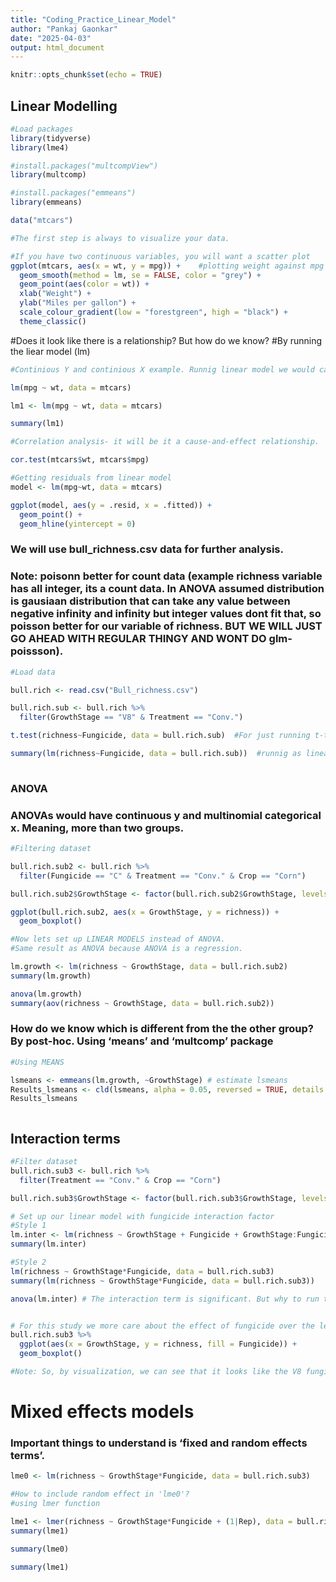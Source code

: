 ```yaml
---
title: "Coding_Practice_Linear_Model"
author: "Pankaj Gaonkar"
date: "2025-04-03"
output: html_document
---
```


```r
knitr::opts_chunk$set(echo = TRUE)
```

## Linear Modelling

```r
#Load packages
library(tidyverse)
library(lme4)

#install.packages("multcompView")
library(multcomp)

#install.packages("emmeans")
library(emmeans)

```


```r
data("mtcars")

#The first step is always to visualize your data.

#If you have two continuous variables, you will want a scatter plot
ggplot(mtcars, aes(x = wt, y = mpg)) +    #plotting weight against mpg
  geom_smooth(method = lm, se = FALSE, color = "grey") +
  geom_point(aes(color = wt)) +
  xlab("Weight") + 
  ylab("Miles per gallon") +
  scale_colour_gradient(low = "forestgreen", high = "black") +
  theme_classic()

```
#Does it look like there is a relationship? But how do we know?
#By running the liear model (lm)

```r

#Continious Y and continious X example. Runnig linear model we would call it a regression

lm(mpg ~ wt, data = mtcars)

lm1 <- lm(mpg ~ wt, data = mtcars)

summary(lm1)

```


```r
#Correlation analysis- it will be it a cause-and-effect relationship.

cor.test(mtcars$wt, mtcars$mpg)


```


```r
#Getting residuals from linear model
model <- lm(mpg~wt, data = mtcars)

ggplot(model, aes(y = .resid, x = .fitted)) +
  geom_point() +
  geom_hline(yintercept = 0)


```

### We will use bull_richness.csv data for further analysis.

### Note: poisonn better for count data (example richness variable has all integer, its a count data. In ANOVA assumed distribution is gausiaan distribution that can take any value between negative infinity and infinity but integer values dont fit that, so poisson better for our variable of richness. BUT WE WILL JUST GO AHEAD WITH REGULAR THINGY AND WONT DO glm-poissson).

```r
#Load data

bull.rich <- read.csv("Bull_richness.csv")

```


```r
bull.rich.sub <- bull.rich %>%
  filter(GrowthStage == "V8" & Treatment == "Conv.")

t.test(richness~Fungicide, data = bull.rich.sub)  #For just running t-test

summary(lm(richness~Fungicide, data = bull.rich.sub))  #runnig as linear model
  

```

### ANOVA

### ANOVAs would have continuous y and multinomial categorical x. Meaning, more than two groups.


```r
#Filtering dataset

bull.rich.sub2 <- bull.rich %>%
  filter(Fungicide == "C" & Treatment == "Conv." & Crop == "Corn")

bull.rich.sub2$GrowthStage <- factor(bull.rich.sub2$GrowthStage, levels = c("V6", "V8", "V15"))

ggplot(bull.rich.sub2, aes(x = GrowthStage, y = richness)) +
  geom_boxplot()


```


```r
#Now lets set up LINEAR MODELS instead of ANOVA. 
#Same result as ANOVA because ANOVA is a regression.

lm.growth <- lm(richness ~ GrowthStage, data = bull.rich.sub2)
summary(lm.growth)

anova(lm.growth)
summary(aov(richness ~ GrowthStage, data = bull.rich.sub2))


```

### How do we know which is different from the the other group? By post-hoc. Using 'means' and 'multcomp' package

```r
#Using MEANS

lsmeans <- emmeans(lm.growth, ~GrowthStage) # estimate lsmeans
Results_lsmeans <- cld(lsmeans, alpha = 0.05, reversed = TRUE, details = TRUE) # contrast with Tukey ajustment by default. 
Results_lsmeans



```
## Interaction terms

```r
#Filter dataset
bull.rich.sub3 <- bull.rich %>%
  filter(Treatment == "Conv." & Crop == "Corn")

bull.rich.sub3$GrowthStage <- factor(bull.rich.sub3$GrowthStage, levels = c("V6", "V8", "V15"))

```


```r
# Set up our linear model with fungicide interaction factor
#Style 1
lm.inter <- lm(richness ~ GrowthStage + Fungicide + GrowthStage:Fungicide, data = bull.rich.sub3)
summary(lm.inter)

#Style 2
lm(richness ~ GrowthStage*Fungicide, data = bull.rich.sub3)
summary(lm(richness ~ GrowthStage*Fungicide, data = bull.rich.sub3))

anova(lm.inter) # The interaction term is significant. But why to run this again?



```


```r
# For this study we more care about the effect of fungicide over the levels of growthstage so we can plot that easily.
bull.rich.sub3 %>%
  ggplot(aes(x = GrowthStage, y = richness, fill = Fungicide)) +
  geom_boxplot()

#Note: So, by visualization, we can see that it looks like the V8 fungicide affected richness more than others, and by V15, they recovered.But how do we know? In this case, we have to do a post-hoc test within the levels of growthstage.

```

# Mixed effects models
### Important things to understand is 'fixed and random effects terms'. 

```r
lme0 <- lm(richness ~ GrowthStage*Fungicide, data = bull.rich.sub3)

#How to include random effect in 'lme0'?
#using lmer function

lme1 <- lmer(richness ~ GrowthStage*Fungicide + (1|Rep), data = bull.rich.sub3)
summary(lme1)


```


```r
summary(lme0)

summary(lme1)
```


```r

```


















